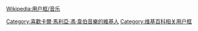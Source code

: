 {{Userbox
  |id=[[File:Carl Maria von Weber.jpg|50px]]
  |id-c=#C0C0C0
  |info=這個用戶喜歡聽'''[[卡爾·馬利亞·馮·韋伯]]'''的作品。
  |info-c=#D8BFD8
  |info-s=10
  |border-c=black
}}
<includeonly>[[Category:喜歡卡爾·馬利亞·馮·韋伯音樂的維基人]]</includeonly>
<noinclude>{{Clear}}[[Wikipedia:用户框/音乐]][[Category:维基百科相关用户框]]</noinclude>